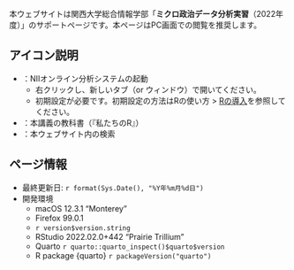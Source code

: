 
本ウェブサイトは関西大学総合情報学部「**ミクロ政治データ分析実習**（2022年度）」のサポートページです。本ページはPC画面での閲覧を推奨します。

:::{.callout-tip}
## アイコン説明

* <a href="https://jupyter.cs.rcos.nii.ac.jp/" target="_blank"><i class="bi bi-terminal"></i></a>：NIIオンライン分析システムの起動
   * 右クリックし、新しいタブ（or ウィンドウ）で開いてください。
   * 初期設定が必要です。初期設定の方法はRの使い方 > [Rの導入](intro/install.html)を参照してください。
* <a href="https://www.jaysong.net/RBook/" target="_blank"><i class="bi bi-book"></i></a>：本講義の教科書（『私たちのR』）
* <i class="bi bi-search"></i>：本ウェブサイト内の検索
:::

:::{.callout-note}
## ページ情報

* 最終更新日: `r format(Sys.Date(), "%Y年%m月%d日")`
* 開発環境
   * macOS 12.3.1 "Monterey"
   * Firefox 99.0.1
   * `r version$version.string`
   * RStudio 2022.02.0+442 "Prairie Trillium"
   * Quarto `r quarto::quarto_inspect()$quarto$version`
   * R package {quarto} `r packageVersion("quarto")`
:::
